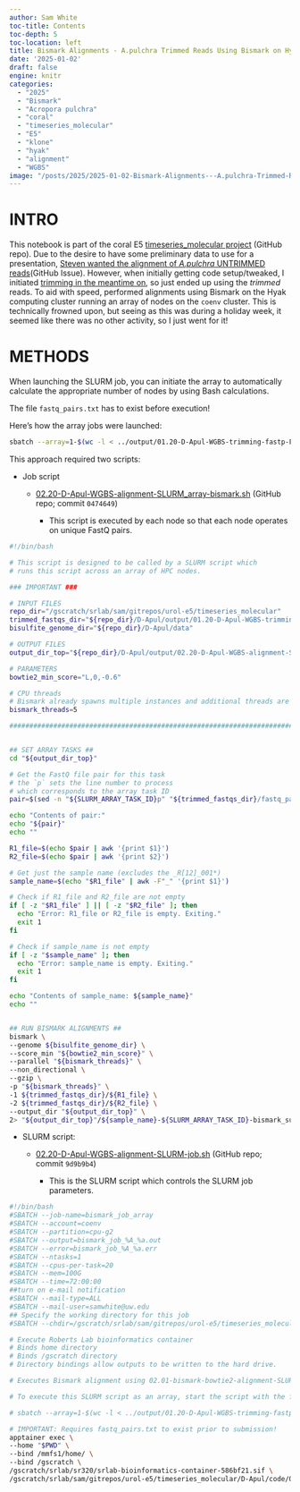 ```yaml
---
author: Sam White
toc-title: Contents
toc-depth: 5
toc-location: left
title: Bismark Alignments - A.pulchra Trimmed Reads Using Bismark on Hyak
date: '2025-01-02'
draft: false
engine: knitr
categories: 
  - "2025"
  - "Bismark"
  - "Acropora pulchra"
  - "coral"
  - "timeseries_molecular"
  - "E5"
  - "klone"
  - "hyak"
  - "alignment"
  - "WGBS"
image: "/posts/2025/2025-01-02-Bismark-Alignments---A.pulchra-Trimmed-Reads-Using-Bismark-on-Hyak/20250102-apul-bismark-alignments-klone-array-01.png"
---
```

# INTRO

This notebook is part of the coral E5 [timeseries_molecular project](https://github.com/urol-e5/timeseries_molecular) (GitHub repo). Due to the desire to have some preliminary data to use for a presentation, [Steven wanted the alignment of _A.pulchra_ UNTRIMMED reads](https://github.com/RobertsLab/resources/issues/2063#issue-2764616293)(GitHub Issue). However, when initially getting code setup/tweaked, I initiated [trimming in the meantime on ](../2025-01-02-Trimming---A.pulchra-WGBS-with-fastp-FastQC-and-MultiQC-on-Raven/index.qmd), so just ended up using the _trimmed_ reads. To aid with speed, performed alignments using Bismark on the Hyak computing cluster running an array of nodes on the `coenv` cluster. This is technically frowned upon, but seeing as this was during a holiday week, it seemed like there was no other activity, so I just went for it!

# METHODS

:::: {.callout-important}
When launching the SLURM job, you can initiate the array to automatically calculate the appropriate number of nodes by using Bash calculations.

The file `fastq_pairs.txt` has to exist before execution!

Here's how the array jobs were launched:

```bash
sbatch --array=1-$(wc -l < ../output/01.20-D-Apul-WGBS-trimming-fastp-FastQC-MultiQC/fastq_pairs.txt) 02.20-D-Apul-WGBS-alignment-SLURM-job.sh
```

:::

This approach required two scripts:

- Job script

  - [02.20-D-Apul-WGBS-alignment-SLURM_array-bismark.sh](https://github.com/urol-e5/timeseries_molecular/blob/04746494c0dad822c683367ec264a7f86875695d/D-Apul/code/02.20-D-Apul-WGBS-alignment-SLURM_array-bismark.sh) (GitHub repo; commit `0474649`)

    - This script is executed by each node so that each node operates on unique FastQ pairs.

```bash
#!/bin/bash

# This script is designed to be called by a SLURM script which
# runs this script across an array of HPC nodes.

### IMPORTANT ###

# INPUT FILES
repo_dir="/gscratch/srlab/sam/gitrepos/urol-e5/timeseries_molecular"
trimmed_fastqs_dir="${repo_dir}/D-Apul/output/01.20-D-Apul-WGBS-trimming-fastp-FastQC-MultiQC"
bisulfite_genome_dir="${repo_dir}/D-Apul/data"

# OUTPUT FILES
output_dir_top="${repo_dir}/D-Apul/output/02.20-D-Apul-WGBS-alignment-SLURM_array-bismark"

# PARAMETERS
bowtie2_min_score="L,0,-0.6"

# CPU threads
# Bismark already spawns multiple instances and additional threads are multiplicative."
bismark_threads=5

###################################################################################


## SET ARRAY TASKS ##
cd "${output_dir_top}"

# Get the FastQ file pair for this task
# the `p` sets the line number to process
# which corresponds to the array task ID
pair=$(sed -n "${SLURM_ARRAY_TASK_ID}p" "${trimmed_fastqs_dir}/fastq_pairs.txt")

echo "Contents of pair:"
echo "${pair}"
echo ""

R1_file=$(echo $pair | awk '{print $1}')
R2_file=$(echo $pair | awk '{print $2}')

# Get just the sample name (excludes the _R[12]_001*)
sample_name=$(echo "$R1_file" | awk -F"_" '{print $1}')

# Check if R1_file and R2_file are not empty
if [ -z "$R1_file" ] || [ -z "$R2_file" ]; then
  echo "Error: R1_file or R2_file is empty. Exiting."
  exit 1
fi

# Check if sample_name is not empty
if [ -z "$sample_name" ]; then
  echo "Error: sample_name is empty. Exiting."
  exit 1
fi

echo "Contents of sample_name: ${sample_name}"
echo ""


## RUN BISMARK ALIGNMENTS ##
bismark \
--genome ${bisulfite_genome_dir} \
--score_min "${bowtie2_min_score}" \
--parallel "${bismark_threads}" \
--non_directional \
--gzip \
-p "${bismark_threads}" \
-1 ${trimmed_fastqs_dir}/${R1_file} \
-2 ${trimmed_fastqs_dir}/${R2_file} \
--output_dir "${output_dir_top}" \
2> "${output_dir_top}"/${sample_name}-${SLURM_ARRAY_TASK_ID}-bismark_summary.txt
```

- SLURM script:

  - [02.20-D-Apul-WGBS-alignment-SLURM-job.sh](https://github.com/urol-e5/timeseries_molecular/blob/9d9b9b462074d5dae839a6b22447a0199ddc5b99/D-Apul/code/02.20-D-Apul-WGBS-alignment-SLURM-job.sh) (GitHub repo; commit `9d9b9b4`)

    - This is the SLURM script which controls the SLURM job parameters.

```bash
#!/bin/bash
#SBATCH --job-name=bismark_job_array
#SBATCH --account=coenv
#SBATCH --partition=cpu-g2
#SBATCH --output=bismark_job_%A_%a.out
#SBATCH --error=bismark_job_%A_%a.err
#SBATCH --ntasks=1
#SBATCH --cpus-per-task=20
#SBATCH --mem=100G
#SBATCH --time=72:00:00
##turn on e-mail notification
#SBATCH --mail-type=ALL
#SBATCH --mail-user=samwhite@uw.edu
## Specify the working directory for this job
#SBATCH --chdir=/gscratch/srlab/sam/gitrepos/urol-e5/timeseries_molecular/D-Apul/output/02.20-D-Apul-WGBS-alignment-SLURM_array-bismark/

# Execute Roberts Lab bioinformatics container
# Binds home directory
# Binds /gscratch directory
# Directory bindings allow outputs to be written to the hard drive.

# Executes Bismark alignment using 02.01-bismark-bowtie2-alignment-SLURM-array.sh script.

# To execute this SLURM script as an array, start the script with the following command:

# sbatch --array=1-$(wc -l < ../output/01.20-D-Apul-WGBS-trimming-fastp-FastQC-MultiQC/fastq_pairs.txt) 02.20-D-Apul-WGBS-alignment-SLURM-job.sh

# IMPORTANT: Requires fastq_pairs.txt to exist prior to submission!
apptainer exec \
--home "$PWD" \
--bind /mmfs1/home/ \
--bind /gscratch \
/gscratch/srlab/sr320/srlab-bioinformatics-container-586bf21.sif \
/gscratch/srlab/sam/gitrepos/urol-e5/timeseries_molecular/D-Apul/code/02.20-D-Apul-WGBS-alignment-SLURM_array-bismark.sh
```